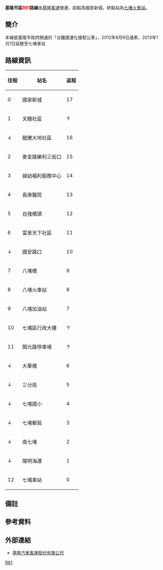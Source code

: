 {{Infobox Bus Route
| number = 基隆市區<font color="red">R81</font>路線
| image =
| bgcolor = white
| fontcolor = red
| system = 基隆市區
| manager = 基隆市政府交通處
| operator =基隆客運
| garage = 基隆二站
| garage1 =
| vehicle =
| start =國家新城
| via = [[八堵火車站|八堵火車站]]
| via1 = 
| end =七堵火車站
| length =
| level =去程06:00~21:00<br />回程06:30~21:40
| level1 =
| frequency =固定班次
| frequency1 =去程(平常日)06:00、06:20、06:40、07:00、07:20、07:40、08:00、08:20、08:40、09:00、09:20、09:40、10:00、11:00、12:00、13:00、14:00、15:00、15:30、16:00、16:20、16:40、17:00、17:20、17:40、18:00、18:30、19:00、19:30、20:00、21:00<br />
去程(例假日)06:00、06:30、07:00、07:30、08:00、08:30、09:00、09:30、10:00、10:50、11:40、12:30、13:20、14:10、15:00、15:50、16:40、17:30、18:20、19:10、20:00、21:00<br />
回程(平常日)06:30、06:50、07:10、07:30、07:50、08:10、08:30、08:50、09:10、09:30、09:50、10:10、10:30、11:30、12:30、13:30、14:30、15:30、16:00、16:30、16:50、17:10、17:30、17:50、18:10、18:30、19:00、19:30、20:00、20:30、21:40<br />
回程(例假日)06:25、06:55、07:25、07:55、08:25、08:55、09:25、09:55、10:25、11:15、12:05、12:55、13:45、14:35、15:25、16:15、17:05、17:55、18:45、19:35、20:25、21:40  
| time =
| fare = 台北聯營一段票
| section_fare_1 =
| section_fare_buffer_1 = 
| section_fare_2 =
| section_fare_buffer_2 = 
| other_route =
| compete =
}}

'''基隆市區<font color="red">R81</font>路線'''由[[基隆客運|基隆客運]]營運，起點為國家新城，終點站為[[七堵火車站|七堵火車站]]。

==簡介==

本線是基隆市政府開通的「台鐵捷運化接駁公車」，2012年8月9日通車，2013年1月1日延駛至七堵車站

==路線資訊==
{|class="wikitable" align="center"
!往程
!站名
!返程

|-align="center"
|0
|國家新城
|17

|-align="center"
|1
|天驕社區
|↑

|-align="center"
|↓
|龍騰大地社區
|16

|-align="center"
|2
|麥金路樂利三街口
|15

|-align="center"
|3
|婦幼福利服務中心
|14

|-align="center"
|4
|長庚醫院
|13

|-align="center"
|5
|自強橋頭
|12

|-align="center"
|6
|富景天下社區
|11

|-align="center"
|↓
|國安路口
|10

|-align="center"
|7
|八堵橋
|9

|-align="center"
|8
|八堵火車站
|8

|-align="center"
|9
|八堵加油站
|7

|-align="center"
|10
|七堵區行政大樓
|↑

|-align="center"
|11
|開元路停車場
|↑

|-align="center"
|↓
|大華橋
|6

|-align="center"
|↓
|三分局
|5

|-align="center"
|↓
|七堵國小
|4

|-align="center"
|↓
|七堵郵局
|3

|-align="center"
|↓
|南七堵
|2

|-align="center"
|↓
|陽明海運
|1

|-align="center"
|12
|七堵車站
|0

|}

==備註==

== 參考資料 ==
{{Reflist}}

==外部連結==
*[http://www.kl-bus.com.tw/ 基隆汽車客運股份有限公司] {{Wayback|url=http://www.kl-bus.com.tw/ |date=20120917033501 }}

{{基隆市區公車路線}}

[[Category:基隆市區公車路線|R81]]